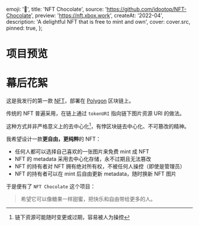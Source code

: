 
  emoji: '🍬',
  title: 'NFT Chocolate',
  source: 'https://github.com/idootop/NFT-Chocolate',
  preview: 'https://nft.xbox.work',
  createAt: '2022-04',
  description: 'A delightful NFT that is free to mint and own',
  cover: cover.src,
  pinned: true,
};

# 项目预览


<BaseImage src={demo.src} alt="IU Chocolate" />

# 幕后花絮

这是我发行的第一款 [NFT](https://en.wikipedia.org/wiki/Non-fungible_token)，部署在 [Polygon](https://polygonscan.com/token/0xcd5982a4d04f44d7987c87dc30ed4856c1a64f14) 区块链上。

传统的 NFT 普遍采用，在链上通过 `tokenURI` 指向链下图片资源 URI 的做法。

这种方式并非严格意义上的去中心化[^1]，有悖区块链去中心化、不可篡改的精神。

我希望设计一款**更自由，更纯粹**的 NFT：

- 任何人都可以选择自己喜欢的一张图片来免费 mint 成 NFT
- NFT 的 metadata 采用去中心化存储，永不过期且无法篡改
- NFT 的持有者对 NFT 拥有绝对所有权，不被任何人操控（即使是管理员）
- NFT 的持有者可以在 mint 后自由更新 metadata，随时换新 NFT 图片

于是便有了 `NFT Chocolate` 这个项目：

> 希望它可以像糖果一样甜蜜，把快乐和自由带给更多的人。

[^1]: 链下资源可能随时变更或过期，容易被人为操控
